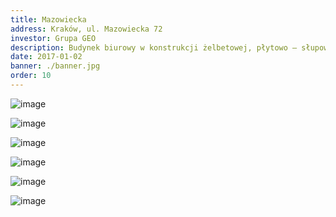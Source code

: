 ```yaml
---
title: Mazowiecka
address: Kraków, ul. Mazowiecka 72
investor: Grupa GEO
description: Budynek biurowy w konstrukcji żelbetowej, płytowo – słupowej z garażem podziemnym
date: 2017-01-02
banner: ./banner.jpg
order: 10
---
```


<Row>
<Col>

![image](./b1.jpg)

</Col>
<Col>

![image](./b2.jpg)

</Col>
</Row>

<Row>
<Col>

![image](./b3.jpg)

</Col>
</Row>

<Row>
<Col>

![image](./b4.jpg)

</Col>
<Col>

![image](./b5.jpg)

</Col>
<Col>

![image](./b6.jpg)

</Col>
</Row>
